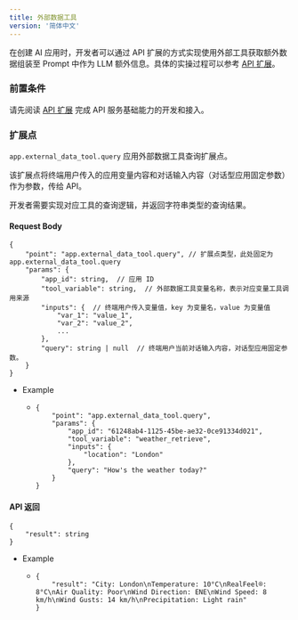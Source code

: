 ```yaml
---
title: 外部数据工具
version: '简体中文'
---
```


在创建 AI 应用时，开发者可以通过 API 扩展的方式实现使用外部工具获取额外数据组装至 Prompt 中作为 LLM 额外信息。具体的实操过程可以参考 [API 扩展](/zh-cn/user-guide/tools/extensions/api-based/api-based-extension)。

### 前置条件

请先阅读 [API 扩展](/zh-cn/user-guide/tools/extensions/api-based/api-based-extension) 完成 API 服务基础能力的开发和接入。

### 扩展点

`app.external_data_tool.query` 应用外部数据工具查询扩展点。

该扩展点将终端用户传入的应用变量内容和对话输入内容（对话型应用固定参数）作为参数，传给 API。

开发者需要实现对应工具的查询逻辑，并返回字符串类型的查询结果。

#### Request Body <a href="#user-content-request-body" id="user-content-request-body"></a>

```
{
    "point": "app.external_data_tool.query", // 扩展点类型，此处固定为 app.external_data_tool.query
    "params": {
        "app_id": string,  // 应用 ID
        "tool_variable": string,  // 外部数据工具变量名称，表示对应变量工具调用来源
        "inputs": {  // 终端用户传入变量值，key 为变量名，value 为变量值
            "var_1": "value_1",
            "var_2": "value_2",
            ...
        },
        "query": string | null  // 终端用户当前对话输入内容，对话型应用固定参数。
    }
}
```

* Example
  * ```
    {
        "point": "app.external_data_tool.query",
        "params": {
            "app_id": "61248ab4-1125-45be-ae32-0ce91334d021",
            "tool_variable": "weather_retrieve",
            "inputs": {
                "location": "London"
            },
            "query": "How's the weather today?"
        }
    }
    ```

#### API 返回 <a href="#usercontentapi-fan-hui" id="usercontentapi-fan-hui"></a>

```
{
    "result": string
}
```

* Example
  * ```
    {
        "result": "City: London\nTemperature: 10°C\nRealFeel®: 8°C\nAir Quality: Poor\nWind Direction: ENE\nWind Speed: 8 km/h\nWind Gusts: 14 km/h\nPrecipitation: Light rain"
    }
    ```
